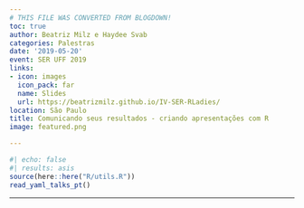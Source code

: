 ```yaml
---
# THIS FILE WAS CONVERTED FROM BLOGDOWN!
toc: true
author: Beatriz Milz e Haydee Svab
categories: Palestras
date: '2019-05-20'
event: SER UFF 2019
links:
- icon: images
  icon_pack: far
  name: Slides
  url: https://beatrizmilz.github.io/IV-SER-RLadies/
location: São Paulo
title: Comunicando seus resultados - criando apresentações com R
image: featured.png

---
```


```r
#| echo: false
#| results: asis
source(here::here("R/utils.R"))
read_yaml_talks_pt()
```


---
